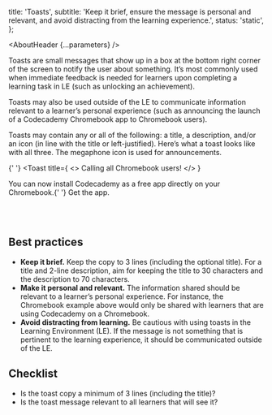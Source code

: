

  title: 'Toasts',
  subtitle:
    'Keep it brief, ensure the message is personal and relevant, and avoid distracting from the learning experience.',
  status: 'static',
};

<Meta title="UX Writing/Component guidelines/Toasts" />

<AboutHeader {...parameters} />

Toasts are small messages that show up in a box at the bottom right corner of the screen to notify the user about something. It’s most commonly used when immediate feedback is needed for learners upon completing a learning task in LE (such as unlocking an achievement).

Toasts may also be used outside of the LE to communicate information relevant to a learner’s personal experience (such as announcing the launch of a Codecademy Chromebook app to Chromebook users).

Toasts may contain any or all of the following: a title, a description, and/or an icon (in line with the title or left-justified). Here’s what a toast looks like with all three. The megaphone icon is used for announcements.

{' '}
<Toast
  title={
    <>
      <MegaphoneIcon verticalAlign="middle" mr={4} /> Calling all Chromebook
      users!
    </>
  }
>
  You can now install Codecademy as a free app directly on your Chromebook.{' '}
  <Anchor>Get the app.</Anchor>
</Toast>

<br />
<br />

## Best practices

- **Keep it brief.** Keep the copy to 3 lines (including the optional title). For a title and 2-line description, aim for keeping the title to 30 characters and the description to 70 characters.
- **Make it personal and relevant.** The information shared should be relevant to a learner’s personal experience. For instance, the Chromebook example above would only be shared with learners that are using Codecademy on a Chromebook.
- **Avoid distracting from learning.** Be cautious with using toasts in the Learning Environment (LE). If the message is not something that is pertinent to the learning experience, it should be communicated outside of the LE.

## Checklist

- Is the toast copy a minimum of 3 lines (including the title)?
- Is the toast message relevant to all learners that will see it?
